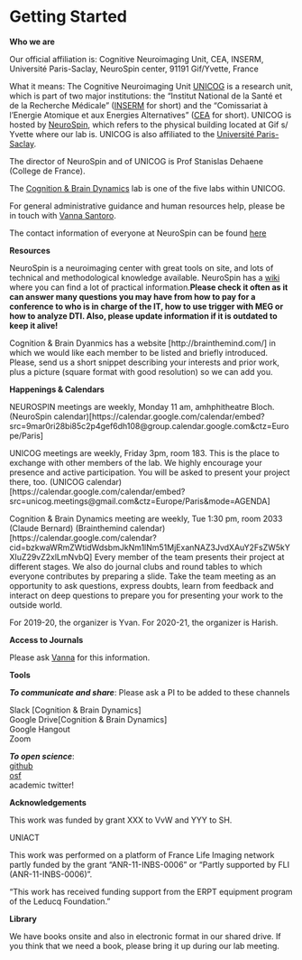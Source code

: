 # Getting Started

**Who we are**

Our official affiliation is: 
Cognitive Neuroimaging Unit, CEA, INSERM, Université Paris-Saclay, NeuroSpin center, 91191 Gif/Yvette, France

What it means: 
The Cognitive Neuroimaging Unit [UNICOG](http://www.unicog.org/) is a research unit, which  is part of two major institutions: the "Institut National de la Santé et de la Recherche Médicale" ([INSERM](https://www.inserm.fr/) for short) and the "Comissariat à l'Energie Atomique et aux Energies Alternatives" ([CEA](http://www.cea.fr/) for short). 
UNICOG is hosted by [NeuroSpin](http://joliot.cea.fr/drf/joliot/Pages/Entites_de_recherche/NeuroSpin.aspx), which refers to the physical building located at Gif s/ Yvette where our lab is. UNICOG is also affiliated to the [Université Paris-Saclay](https://www.universite-paris-saclay.fr/en).

The director of NeuroSpin and of UNICOG is Prof Stanislas Dehaene (College de France). 

The [Cognition & Brain Dynamics](https://brainthemind.com/) lab is one of the five labs within UNICOG. 

For general administrative guidance and human resources help, please be in touch with [Vanna Santoro](giovanna.santoro@cea.fr). 

The contact information of everyone at NeuroSpin can be found [here](http://www.neurospin-wiki.org/pmwiki/Main/PhoneNumbers)

**Resources**

NeuroSpin is a neuroimaging center with great tools on site, and lots of technical and methodological knowledge available. NeuroSpin has a [wiki](http://www.neurospin-wiki.org/pmwiki/) where you can find a lot of practical information.**Please check it often as it can answer many  questions you may have from how to pay for a conference to who is in charge of the IT, how to use trigger with MEG or how to analyze DTI. Also, please update information if it is outdated to keep it alive!**

Cognition & Brain Dyanmics has a website [http://brainthemind.com/] in which we would like each member to be listed and briefly introduced. Please, send us a short snippet describing your interests and prior work, plus a picture (square format with good resolution) so we can add you.

**Happenings & Calendars**

NEUROSPIN meetings are weekly, Monday 11 am, amhphitheatre Bloch. 
(NeuroSpin calendar)[https://calendar.google.com/calendar/embed?src=9mar0ri28bi85c2p4gef6dh108@group.calendar.google.com&ctz=Europe/Paris]

UNICOG meetings are weekly, Friday 3pm, room 183. This is the place to exchange with other members of the lab. We highly encourage your presence and active participation. You will be asked to present your project there, too. 
(UNICOG calendar)[https://calendar.google.com/calendar/embed?src=unicog.meetings@gmail.com&ctz=Europe/Paris&mode=AGENDA]

Cognition & Brain Dynamics meeting are weekly, Tue 1:30 pm, room 2033 (Claude Bernard) 
(Brainthemind calendar)[https://calendar.google.com/calendar?cid=bzkwaWRmZWtidWdsbmJkNm1lNm51MjExanNAZ3JvdXAuY2FsZW5kYXIuZ29vZ2xlLmNvbQ]
Every member of the team presents their project at different stages. We also do journal clubs and round tables to which everyone contributes by preparing a slide. Take the team meeting as an opportunity to ask questions, express doubts,  learn from feedback and interact on deep questions to prepare you for presenting your work to the outside world. 

For 2019-20, the organizer is Yvan.
For 2020-21, the organizer is Harish.

**Access to Journals**

Please ask [Vanna](giovanna.santoro@cea.fr) for this information.

**Tools**

_**To communicate and share**_: 
Please ask a PI to be added to these channels

Slack [Cognition & Brain Dynamics]  
Google Drive[Cognition & Brain Dynamics]  
Google Hangout  
Zoom  
  

_**To open science**_:  
[github](https://github.com/brainthemind)  
[osf](https://osf.io/)  
academic twitter!  

**Acknowledgements**

This work was funded by grant XXX to VvW and YYY to SH.

UNIACT 

This work was performed on a platform of France Life Imaging network partly funded by the grant “ANR-11-INBS-0006 ” or “Partly supported by FLI (ANR-11-INBS-0006)”.
 
"This work has received funding support from the ERPT equipment program of the Leducq Foundation."

**Library**

We have books onsite and also in electronic format in our shared drive.
If you think that we need a book, please bring it up during our lab meeting.

